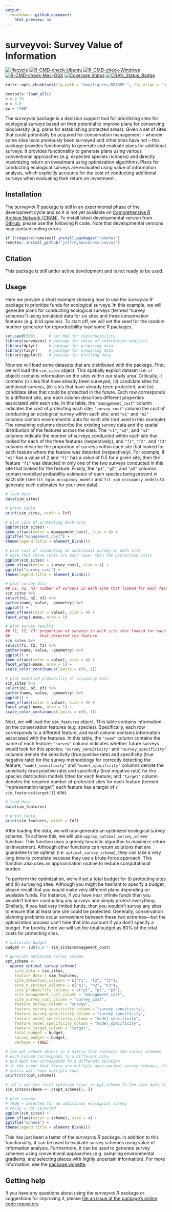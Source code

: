 ```yaml
---
output:
  rmarkdown::github_document:
    html_preview: no
---
```


<!--- README.md is generated from README.Rmd. Please edit that file -->

# surveyvoi: Survey Value of Information

[![lifecycle](https://img.shields.io/badge/Lifecycle-experimental-orange.svg)](https://www.tidyverse.org/lifecycle/#experimental)
[![R-CMD-check-Ubuntu](https://img.shields.io/github/workflow/status/jeffreyhanson/surveyvoi/Ubuntu/master.svg?label=Ubuntu)](https://github.com/jeffreyhanson/surveyvoi/actions)
[![R-CMD-check-Windows](https://img.shields.io/github/workflow/status/jeffreyhanson/surveyvoi/Windows/master.svg?label=Windows)](https://github.com/jeffreyhanson/surveyvoi/actions)
[![R-CMD-check-Mac-OSX](https://img.shields.io/github/workflow/status/jeffreyhanson/surveyvoi/Mac%20OSX/master.svg?label=Mac%20OSX)](https://github.com/jeffreyhanson/surveyvoi/actions)
[![Coverage Status](https://codecov.io/github/jeffreyhanson/surveyvoi/coverage.svg?branch=master)](https://codecov.io/github/jeffreyhanson/surveyvoi?branch=master)
[![CRAN_Status_Badge](http://www.r-pkg.org/badges/version/surveyvoi)](https://CRAN.R-project.org/package=surveyvoi)

```r
knitr::opts_chunk$set(fig.path = "man/figures/README-", fig.align = "center")
```

```r
devtools::load_all()
h = 2.75
w = 3.0
ow = "400"
```

The _surveyvoi_ package is a decision support tool for prioritizing sites for ecological surveys based on their potential to improve plans for conserving biodiversity (e.g. plans for establishing protected areas). Given a set of sites that could potentially be acquired for conservation management -- wherein some sites have previously been surveyed and other sites have not -- this package provides functionality to generate and evaluate plans for additional surveys. It provides functionality to generate plans using various conventional approaches (e.g. expected species richness) and directly maximizing return on investment using optimization algorithms. Plans for conducting ecological surveys are evaluated using value of information analysis, which explicitly accounts for the cost of conducting additional surveys when evaluating their return on investment.

## Installation

The _surveyvoi R_ package is still in an experimental phase of the development cycle and so it is not yet available on [Comprehensive R Archive Network (CRAN)](https://cran.r-project.org/). To install latest developmental version from [GitHub](https://github.com/jeffreyhanson/surveyvoi), please use the following R code. Note that developmental versions may contain coding errors.

```r
if (!require(remotes)) install.packages("remotes")
remotes::install_github("jeffreyhanson/surveyvoi")
```

## Citation

This package is still under active development and is not ready to be used.

## Usage

Here we provide a short example showing how to use the _surveyvoi R_ package to prioritize funds for ecological surveys. In this example, we will generate plans for conducting ecological surveys (termed "survey schemes") using simulated data for six sites and three conservation features (e.g. bird species). To start off, we will set the seed for the random number generator for reproducibility load some R packages.

```r
set.seed(500)      # set RNG for reproducibility
library(surveyvoi) # package for value of information analysis
library(dplyr)     # package for preparing data
library(tidyr)     # package for preparing data
library(ggplot2)   # package for plotting data
```

Now we will load some datasets that are distributed with the package. First, we will load the `sim_sites` object. This spatially explicit dataset (i.e. `sf` object) contains information on the sites within our study area. Critically, it contains (i) sites that have already been surveyed, (ii) candidate sites for additional surveys, (iii) sites that have already been protected, and (iv) candidate sites that could be protected in the future. Each row corresponds to a different site, and each column describes different properties associated with each site. In this table, the `"management_cost"` column indicates the cost of protecting each site; `"survey_cost"` column the cost of conducting an ecological survey within each site; and `"e1"` and `"e2"` columns contain environmental data for each site (not used in this example). The remaining columns describe the existing survey data and the spatial distribution of the features across the sites. The `"n1"`, `"n2"`, and `"n3"` columns indicate the number of surveys conducted within each site that looked for each of the three features (respectively); and `"f1"`, `"f2"`, and `"f3"` columns describe the proportion of surveys within each site that looked for each feature where the feature was detected (respectively). For example, if `"n1"` has a value of 2 and `"f1"` has a value of 0.5 for a given site, then the feature `"f1"` was detected in only one of the two surveys conducted in this site that looked for the feature. Finally, the `"p1"`, `"p2"`, and `"p3"` columns contain modelled probability estimates of each species being present in each site (see `fit_hglm_occupancy_models` and `fit_xgb_occupancy_models` to generate such estimates for your own data).


```r
# load data
data(sim_sites)

# print table
print(sim_sites, width = Inf)

# plot cost of protecting each site
ggplot(sim_sites) +
geom_sf(aes(color = management_cost), size = 4) +
ggtitle("management_cost") +
theme(legend.title = element_blank())

# plot cost of conducting an additional survey in each site
# note that these costs are much lower than the protection costs
ggplot(sim_sites) +
geom_sf(aes(color = survey_cost), size = 4) +
ggtitle("survey_cost") +
theme(legend.title = element_blank())
```

```r
# plot survey data
## n1, n2, n3: number of surveys in each site that looked for each feature
sim_sites %>%
select(n1, n2, n3) %>%
gather(name, value, -geometry) %>%
ggplot() +
geom_sf(aes(color = value), size = 4) +
facet_wrap(~name, nrow = 1)
```

```r
# plot survey results
## f1, f2, f3: proportion of surveys in each site that looked for each feature
##             that detected the feature
sim_sites %>%
select(f1, f2, f3) %>%
gather(name, value, -geometry) %>%
ggplot() +
geom_sf(aes(color = value), size = 4) +
facet_wrap(~name, nrow = 1) +
scale_color_continuous(limits = c(0, 1))
```

```r
# plot modelled probability of occupancy data
sim_sites %>%
select(p1, p2, p3) %>%
gather(name, value, -geometry) %>%
ggplot() +
geom_sf(aes(color = value), size = 4) +
facet_wrap(~name, nrow = 1) +
scale_color_continuous(limits = c(0, 1))
```

Next, we will load the `sim_features` object. This table contains information on the conservation features (e.g. species). Specifically, each row corresponds to a different feature, and each column contains information associated with the features. In this table, the `"name"` column contains the name of each feature; `"survey"` column indicates whether future surveys would look for this species; `"survey_sensitivity"` and `"survey_specificity"` columns denote the sensitivity (true positive rate) and specificity (true negative rate) for the survey methodology for correctly detecting the feature;  `"model_sensitivity"` and `"model_specificity"` columns denote the sensitivity (true positive rate) and specificity (true negative rate) for the species distribution models fitted for each feature; and `"target"` column denotes the required number of protected sites for each feature (termed "representation target", each feature has a target of `r sim_features$target[1]` site).

```r
# load data
data(sim_features)

# print table
print(sim_features, width = Inf)
```

After loading the data, we will now generate an optimized ecological survey scheme. To achieve this, we will use `approx_optimal_survey_scheme` function. This function uses a greedy heuristic algorithm to maximize return on investment. Although other functions can return solutions that are guarantee to be optimal (i.e. `optimal_survey_scheme`), they can take a very long time to complete because they use a brute-force approach. This function also uses an approximation routine to reduce computational burden.

To perform the optimization, we will set a total budget for (i) protecting sites and (ii) surveying sites. Although you might be hesitant to specify a budget, please recall that you would make very different plans depending on available funds. For instance, if you have near infinite funds then you wouldn't bother conducting any surveys and simply protect everything. Similarly, if you had very limited funds, then you wouldn't survey any sites to ensure that at least one site could be protected. Generally, conservation planning problems occur somewhere between these two extremes---but the optimization process can't take that into account if you don't specify a budget. For brevity, here we will set the total budget as 80% of the total costs for protecting sites.

```r
# calculate budget
budget <- sum(0.8 * sim_sites$management_cost)

# generate optimized survey scheme
opt_scheme <-
  approx_optimal_survey_scheme(
    site_data = sim_sites,
    feature_data = sim_features,
    site_detection_columns = c("f1", "f2", "f3"),
    site_n_surveys_columns = c("n1", "n2", "n3"),
    site_probability_columns = c("p1", "p2", "p3"),
    site_management_cost_column = "management_cost",
    site_survey_cost_column = "survey_cost",
    feature_survey_column = "survey",
    feature_survey_sensitivity_column = "survey_sensitivity",
    feature_survey_specificity_column = "survey_specificity",
    feature_model_sensitivity_column = "model_sensitivity",
    feature_model_specificity_column = "model_specificity",
    feature_target_column = "target",
    total_budget = budget,
    survey_budget = budget,
    verbose = TRUE)
```

```r
# the opt_scheme object is a matrix that contains the survey schemes
# each column corresponds to a different site,
# and each row corresponds to a different solution
# in the event that there are multiple near-optimal survey schemes, then this
# matrix will have multiple rows
print(str(opt_scheme))

# let's add the first solution (row) in opt_scheme to the site data to plot it
sim_sites$scheme <- c(opt_scheme[1, ])

# plot scheme
# TRUE = selected for an additional ecological survey
# FALSE = not selected
ggplot(sim_sites) +
geom_sf(aes(color = scheme), size = 4) +
ggtitle("scheme") +
theme(legend.title = element_blank())
```

This has just been a taster of the _surveyvoi R_ package. In addition to this functionality, it can be used to evaluate survey schemes using value of information analysis. Furthermore, it can be used to generate survey schemes using conventional approaches (e.g. sampling environmental gradients, and selecting places with highly uncertain information). For more information, see the [package vignette](https://jeffreyhanson.github.io/surveyvoi/articles/surveyvoi.html).

## Getting help

If you have any questions about using the _surveyvoi R_ package or suggestions for improving it, please [file an issue at the package's online code repository](https://github.com/jeffreyhanson/surveyvoi/issues/new).
